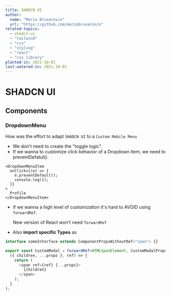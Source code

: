 ```yaml
---
title: SHADCN UI
author:
  name: "Mario Brusarosco"
  url: "https://github.com/mariobrusarosco"
related-topics:
  - shadcn-ui
  - "tailwind"
  - "css"
  - "styling"
  - "react"
  - "css library"
planted-in: 2021-10-01
last-watered-in: 2021-10-01
---
```


# SHADCN UI

## Components

### DropdownMenu

How was the effort to adapt `SHADCN UI` to a `Custom Mobile Menu`

- We don't need to create the "toggle logic".
- If we wanna to customize click behavior of a Dropdown item, we need to preventDefatul().

```tsx
<DropdownMenuItem
  onClick={(e) => {
    e.preventDefault();
    console.log(1);
  }}
>
  Profile
</DropdownMenuItem>
```

- If we wanna a high level of customization it's hard to AVOID using `forwardRef`.

  <Callout>New version of React won't need `forwardRef`</Callout>

- Also **import specific Types** as

```ts
interface someInterface extends ComponentPropsWithoutRef<"span"> {}

export const CustomModal = forwardRef<HTMLSpanElement, CustomModalProps>(
  ({ children, ...props }, ref) => {
    return (
      <span ref={ref} {...props}>
        {children}
      </span>
    );
  }
);
```
